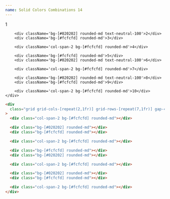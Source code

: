```yaml
---
name: Solid Colors Combinations 14
---
```



<div className='flex flex-row flex-wrap items-center justify-center gap-2 pb-8'>
  <Badge
    text='#fcfcfd'
    color='bg-[#fcfcfd]'
    textColor='text-zinc-700'
    client:load
  />
  <Badge text='#020202' color='bg-[#020202]' client:load />
</div>

<div className='flex items-center justify-center rounded-xl p-4'>
    <div className='grid grid-cols-[repeat(2,1fr)] grid-rows-[repeat(7,1fr)] gap-4 w-full min-h-[800px] content-bento text-zinc-700'>
        <div className='col-span-2 bg-[#fcfcfd] rounded-md'>1</div>

        <div className='bg-[#020202] rounded-md text-neutral-100'>2</div>
        <div className='bg-[#fcfcfd] rounded-md'>3</div>

        <div className='col-span-2 bg-[#fcfcfd] rounded-md'>4</div>

        <div className='bg-[#fcfcfd] rounded-md'>5</div>
        <div className='bg-[#020202] rounded-md text-neutral-100'>6</div>

        <div className='col-span-2 bg-[#fcfcfd] rounded-md'>7</div>

        <div className='bg-[#020202] rounded-md text-neutral-100'>8</div>
        <div className='bg-[#fcfcfd] rounded-md'>9</div>

        <div className='col-span-2 bg-[#fcfcfd] rounded-md'>10</div>
    </div>

</div>

<CodeBlock client:load>

```html
<div
  class="grid grid-cols-[repeat(2,1fr)] grid-rows-[repeat(7,1fr)] gap-4 w-full min-h-[800px]"
>
  <div class="col-span-2 bg-[#fcfcfd] rounded-md"></div>

  <div class="bg-[#020202] rounded-md"></div>
  <div class="bg-[#fcfcfd] rounded-md"></div>

  <div class="col-span-2 bg-[#fcfcfd] rounded-md"></div>

  <div class="bg-[#fcfcfd] rounded-md"></div>
  <div class="bg-[#020202] rounded-md"></div>

  <div class="col-span-2 bg-[#fcfcfd] rounded-md"></div>

  <div class="bg-[#020202] rounded-md"></div>
  <div class="bg-[#fcfcfd] rounded-md"></div>

  <div class="col-span-2 bg-[#fcfcfd] rounded-md"></div>
</div>
```

</CodeBlock>
